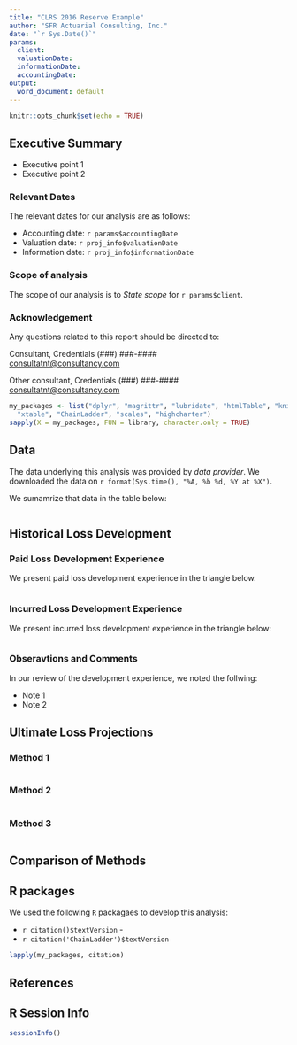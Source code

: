 ```yaml
---
title: "CLRS 2016 Reserve Example"
author: "SFR Actuarial Consulting, Inc."
date: "`r Sys.Date()`"
params:
  client: 
  valuationDate: 
  informationDate: 
  accountingDate: 
output:
  word_document: default
---
```


```r
knitr::opts_chunk$set(echo = TRUE)
```

## Executive Summary

- Executive point 1
- Executive point 2

### Relevant Dates

The relevant dates for our analysis are as follows:  

* Accounting date: `r params$accountingDate`  
* Valuation date: `r proj_info$valuationDate`  
* Information date: `r proj_info$informationDate`

### Scope of analysis

The scope of our analysis is to _State scope_ for `r params$client`.

### Acknowledgement

Any questions related to this report should be directed to:

Consultant, Credentials
(###) ###-####  
<consultatnt@consultancy.com>

Other consultant, Credentials
(###) ###-####  
<consultatnt@consultancy.com>

```r
my_packages <- list("dplyr", "magrittr", "lubridate", "htmlTable", "knitr", 
  "xtable", "ChainLadder", "scales", "highcharter")
sapply(X = my_packages, FUN = library, character.only = TRUE)
```

## Data

The data underlying this analysis was provided by _data provider_. We downloaded the data on `r format(Sys.time(), "%A, %b %d, %Y at %X")`.

We sumamrize that data in the table below:

```r
```

## Historical Loss Development

### Paid Loss Development Experience

We present paid loss development experience in the triangle below.  

```r

```

### Incurred Loss Development Experience

We present incurred loss development experience in the triangle below:

```r

```

### Obseravtions and Comments

In our review of the development experience, we noted the follwing:  

- Note 1
- Note 2

## Ultimate Loss Projections

### Method 1

```r
```

### Method 2

```r
```

### Method 3

```r
```

## Comparison of Methods

## R packages

We used the following `R` packagaes to develop this analysis:  

- `r citation()$textVersion` - 
- `r citation('ChainLadder')$textVersion`

```r
lapply(my_packages, citation)
```

## References

## R Session Info

```r
sessionInfo()
```

